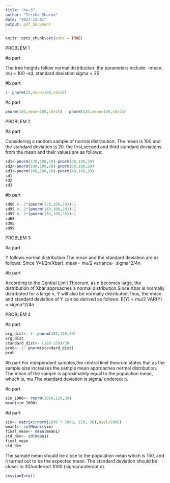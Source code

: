 ```yaml
---
title: "hw-6"
author: "Trisha Sharma"
date: "2023-12-01"
output: pdf_document
---
```


```r
knitr::opts_chunk$set(echo = TRUE)
```

PROBLEM 1



#a part



The tree heights follow normal distribution.
the parameters include:
-mean, mu = 100
-sd, standard deviation sigma = 25





#b part




```r
1- pnorm(25,mean=100,sd=25)
```





#c part




```r
pnorm(180,mean=100,sd=25) - pnorm(120,mean=100,sd=25)
```


 PROBLEM 2
 
 
 
 
#a part


Considering a random sample of normal distribution. The mean is 100 and the standard deviation is 20.
the first,second and third standard deviations from the mean and their values are as follows:

```r
sd1<-pnorm(120,100,20)-pnorm(80,100,20)
sd2<-pnorm(140,100,20)-pnorm(60,100,20)
sd3<-pnorm(160,100,20)-pnorm(40,100,20)
sd1
sd2
sd3
```



#b part



```r
sd68 <- 2*(pnorm(120,100,20))-1
sd95 <- 2*(pnorm(140,100,20))-1
sd99 <- 2*(pnorm(160,100,20))-1
sd68
sd95
sd99
```






PROBLEM 3



#a part


Y follows normal distribution.The mean and the standard deviation are as follows:
Since Y=1/2n(Xbar), 
         mean= mu/2
         variance= sigma^2/4n
         
         
         
         
         
         
#b part


According to the Central Limit Theorum, as n becomes large, the distribution of Xbar approaches a normal distribution.Since Xbar is normally distributed for a large n, Y will also be normally distributed.Thus, the mean and standard deviation of Y can be derived as follows:
E(Y) = mu/2
VAR(Y) = sigma^2/4n


PROBLEM 4
 


#a part


```r
org_dist<- 1- pnorm(180,150,30)
org_dist
standard_dist<- (180-150)/30
prob<- 1- pnorm(standard_dist)
prob
```

#b part 
For independent samples,the central limit theorum states that as the sample size increases the sample mean approaches normal distribution. The mean of the sample is aproximately equal to the population mean, whuch is, mu.The standard deviation is sigma/ underoot n. 



#c part


```r
sim_1000<- rnorm(1000,150,30)
mean(sim_1000)
```



#d part


```r
sim<- matrix(rnorm(1000 * 5000, 150, 30),ncol=5000)
mean1<- colMeans(sim)
final_mean<- mean(mean1)
std_dev<- sd(mean1)
final_mean
std_dev
```
The sample mean should be close to the population mean which is 150, and it turned out to be the expected mean. The standard deviation should be closer to 30/underoot 1000 (sigma/underoot n).


```r
sessionInfo()
```

